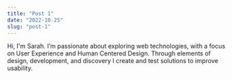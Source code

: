 ```yaml
---
title: "Post 1"
date: "2022-10-25"
slug: "post-1"
---
```


Hi, I'm Sarah. I’m passionate about exploring web technologies, with a focus on User Experience and Human Centered Design. Through elements of design, development, and discovery I create and test solutions to improve usability.
